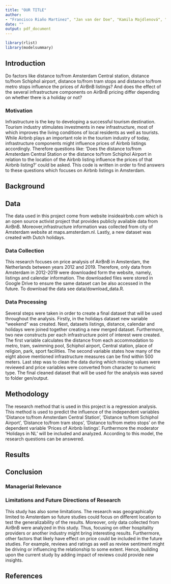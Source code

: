```yaml
---
title: "OUR TITLE"
author: 
- "Francisco Riaño Martinez", "Jan van der Doe", "Kamila Majdlenová", "Pomme Verhagen", "Yuetong Bi"
date: ""
output: pdf_document
---
```


```r
library(rlist)
library(modelsummary)
```

## Introduction

Do factors like distance to/from Amsterdam Central station, distance to/from Schiphol airport, distance to/from tram stops and distance to/from metro stops influence the prices of AirBnB listings? And does the effect of the several infrastructure components on AirBnB pricing differ depending on whether there is a holiday or not?

### Motivation

Infrastructure is the key to developing a successful tourism destination. Tourism industry stimulates investments in new infrastructure, most of which improves the living conditions of local residents as well as tourists. While Airbnb plays an important role in the tourism industry of today, infrastructure components might influence prices of Airbnb listings accordingly. Therefore questions like: 'Does the distance to/from Amsterdam Central Station or the distance to/from Schiphol Airport in relation to the location of the Airbnb listing influence the prices of that Airbnb listing?' could be asked. This code is written in order to find answers to these questions which focuses on Airbnb listings in Amsterdam.

## Background

## Data

The data used in this project come from website insideairbnb.com which is an open source activist project that provides publicly available data from AirBnB. Moreover,infrastructure information was collected from city of Amsterdam website at maps.amsterdam.nl. Lastly, a new dataset was created with Dutch holidays.

### Data Collection

This research focuses on price analysis of AirBnB in Amsterdam, the Netherlands between years 2012 and 2019. Therefore, only data from Amsterdam in 2012-2019 were downloaded form the website, namely, listings and calendar information. The downloaded files were stored in Google Drive to ensure the same dataset can be also accessed in the future. To download the data see data/download_data.R.

### Data Processing

Several steps were taken in order to create a final dataset that will be used throughout the analysis. Firstly, in the holidays dataset new variable "weekend" was created. Next, datasets listings, distance, calendar and holidays were joined together creating a new merged dataset. Furthermore, two new constructs per each infrastructure point of interest were created. The first variable calculates the distance from each accommodation to metro, tram, swimming pool, Schiphol airport, Central station, place of religion, park, sport facilities. The second variable states how many of the eight above mentioned infrastructure measures can be find within 500 meters. Last step was to clean the data during which missing values were reviewed and price variables were converted from character to numeric type. The final cleaned dataset that will be used for the analysis was saved to folder gen/output.

## Methodology

The research method that is used in this project is a regression analysis. This method is used to predict the influence of the independent variables 'Distance to/from Amsterdam Central Station', 'Distance to/from Schiphol Airport', 'Distance to/from tram stops', 'Distance to/from metro stops' on the dependent variable 'Prices of Airbnb listings'. Furthermore the moderator 'Holidays in NL' will be included and analyzed. According to this model, the research questions can be answered.

## Results

## Conclusion

### Managerial Relevance


### Limitations and Future Directions of Research

This study has also some limitations. The research was geographically limited to Amsterdam so future studies could focus on different location to test the generalizability of the results. Moreover, only data collected from AirBnB were analyzed in this study. Thus, focusing on other hospitality providers or another industry might bring interesting results. Furthermore, other factors that likely have effect on price could be included in the future studies. For example, reviews and ratings as well as review sentiment might be driving or influencing the relationship to some extent. Hence, building upon the current study by adding impact of reviews could provide new insights.  

## References
